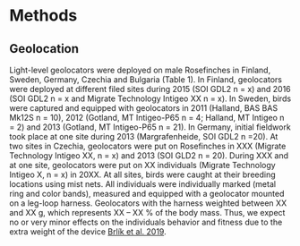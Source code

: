 # Methods {#methods}

## Geolocation

Light-level geolocators were deployed on male Rosefinches in Finland, Sweden, Germany, Czechia and Bulgaria (Table 1). In Finland, geolocators were deployed at different filed sites during 2015 (SOI GDL2 n = x) and 2016 (SOI GDL2 n = x and Migrate Technology Intigeo XX n = x). In Sweden, birds were captured and equipped with geolocators in 2011 (Halland, BAS BAS Mk12S n = 10), 2012 (Gotland, MT Intigeo-P65 n = 4; Halland, MT Intigeo n =  2) and  2013 (Gotland, MT Intigeo-P65 n = 21). In Germany, initial fieldwork took place at one site during 2013 (Margrafenheide, SOI GDL2 n =20). At two sites in Czechia, geolocators were put on Rosefinches in XXX (Migrate Technology Intigeo XX, n = x) and 2013 (SOI GLD2 n = 20). During XXX and at one site, geolocators were put on XX individuals (Migrate Technology Intigeo X, n = x) in 20XX. At all sites, birds were caught at their breeding locations using mist nets. All individuals were individually marked (metal ring and color bands), measured and equipped with a geolocator mounted on a leg-loop harness. Geolocators with the harness weighted between XX and XX g, which represents XX – XX % of the body mass. Thus, we expect no or very minor effects on the individuals behavior and fitness due to the extra weight of the device [Brlík et al. 2019](#brlik_jae_2019).